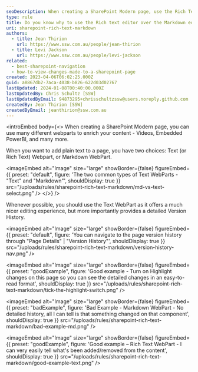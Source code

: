```yaml
---
seoDescription: When creating a SharePoint Modern page, use the Rich Text editor over Markdown to ensure a detailed version history and ease of editing.
type: rule
title: Do you know why to use the Rich text editor over the Markdown editor?
uri: sharepoint-rich-text-markdown
authors:
  - title: Jean Thirion
    url: https://www.ssw.com.au/people/jean-thirion
  - title: Levi Jackson
    url: https://www.ssw.com.au/people/levi-jackson
related:
  - best-sharepoint-navigation
  - how-to-view-changes-made-to-a-sharepoint-page
created: 2023-04-06T06:02:25.000Z
guid: a8867db2-7aca-4038-b826-622d03d02767
lastUpdated: 2024-01-08T00:40:00.000Z
lastUpdatedBy: Chris Schultz [SSW]
lastUpdatedByEmail: 94873295+chrisschultzssw@users.noreply.github.com
createdBy: Jean Thirion [SSW]
createdByEmail: jeanthirion@ssw.com.au
---
```


<introEmbed
  body={<>
When creating a SharePoint Modern page, you can use many different webparts to enrich your content - Videos, Embedded PowerBI, and many more.

When you want to add plain text to a page, you have two choices: Text (or Rich Text) Webpart, or Markdown WebPart.


<imageEmbed
  alt="Image"
  size="large"
  showBorder={false}
  figureEmbed={{
    preset: "default",
    figure: 'The two common types of Text WebParts - "Text" and "Markdown"',
    shouldDisplay: true
  }}
  src="/uploads/rules/sharepoint-rich-text-markdown/md-vs-text-select.png"
/>
  </>}
/>
<youtubeEmbed url="https://www.youtube.com/watch?v=kDZCbRJma60" description="" />

Whenever possible, you should use the Text WebPart as it offers a much nicer editing experience, but more importantly provides a detailed Version History.


<imageEmbed
  alt="Image"
  size="large"
  showBorder={false}
  figureEmbed={{
    preset: "default",
    figure: 'You can navigate to the page version history through "Page Details" | "Version History"',
    shouldDisplay: true
  }}
  src="/uploads/rules/sharepoint-rich-text-markdown/version-history-nav.png"
/>

<imageEmbed
  alt="Image"
  size="large"
  showBorder={false}
  figureEmbed={{
    preset: "goodExample",
    figure: 'Good example - Turn on Highlight changes on this page so you can see the detailed changes in an easy-to-read format',
    shouldDisplay: true
  }}
  src="/uploads/rules/sharepoint-rich-text-markdown/tick-the-highlight-switch.png"
/>

<imageEmbed
  alt="Image"
  size="large"
  showBorder={false}
  figureEmbed={{
    preset: "badExample",
    figure: 'Bad Example - Markdown WebPart - No detailed history, all I can tell is that something changed on that component',
    shouldDisplay: true
  }}
  src="/uploads/rules/sharepoint-rich-text-markdown/bad-example-md.png"
/>

<imageEmbed
  alt="Image"
  size="large"
  showBorder={false}
  figureEmbed={{
    preset: "goodExample",
    figure: 'Good example – Rich Text WebPart - I can very easily tell what\'s been added/removed from the content',
    shouldDisplay: true
  }}
  src="/uploads/rules/sharepoint-rich-text-markdown/good-example-text.png"
/>
